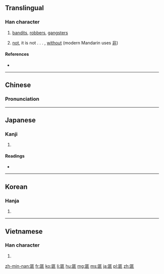 ==Translingual==

===Han character===
{{Han char|rn=22|rad=匚|as=08|sn=10|four=7171<sub>1</sub>|canj=尸中一卜 (SLMY)|ids=⿷[[匚]][[非]]}}

# [[bandit]]s, [[robber]]s, [[gangster]]s
# {{context|archaic|lang=mul}} [[not]], it is not . . . , [[without]] (modern Mandarin uses [[非]])

====References====
* {{Han ref|kx=0153.450|dkj=02629|dj=0346.060|hdz=10087.010|uh=532A|ud=21290|bh=ADEA|bd=44522}}

----

==Chinese==
{{zh-hanzi-box|[[匪]]}}

===Pronunciation===
{{zh-pron
|m=fěi
|c=fei2
|mn=húi
|mc=y
|oc=y
|ma=
|cat=n
}}

----

==Japanese==

===Kanji===
{{ja-kanji|grade=|rs=匚08}}

# {{defn|lang=ja|sort=匚08}}

====Readings====
* {{ja-readings|on=[[ひ]] (hi)|kun=[[はこ]] (hako), [[かたみ]] (katami), [[あらず]] (arazu)}}

----

==Korean==

===Hanja===
{{ko-hanja|hangeul=[[비]], [[분]]|rv=bi, bun|mr=pi, pun}}

# {{defn|lang=ko|sort=匚08}}

----

==Vietnamese==

===Han character===
{{vi-hantu|[[phỉ]]|=匚08}}
{{vi-readings|rs=匚08| hanviet = phỉ}}

# {{defn|vi|sort=匚08}}

[[zh-min-nan:匪]]
[[fr:匪]]
[[ko:匪]]
[[li:匪]]
[[hu:匪]]
[[mg:匪]]
[[ms:匪]]
[[ja:匪]]
[[pl:匪]]
[[zh:匪]]